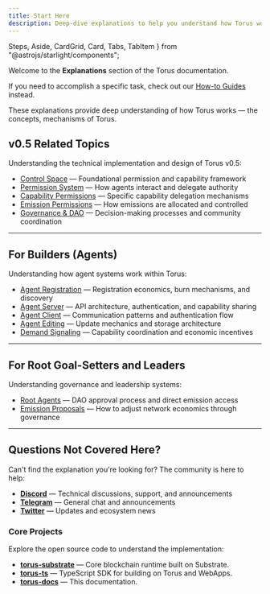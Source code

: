 ```yaml
---
title: Start Here
description: Deep-dive explanations to help you understand how Torus works under the hood.
---
```

  Steps,
  Aside,
  CardGrid,
  Card,
  Tabs,
  TabItem
} from "@astrojs/starlight/components";

Welcome to the **Explanations** section of the Torus documentation.

If you need to accomplish a specific task, check out our [How-to Guides](https://docs.torus.network/how-to-guides/start-here/) instead.   

These explanations provide deep understanding of how Torus works — the concepts, mechanisms of Torus.   

## v0.5 Related Topics

Understanding the technical implementation and design of Torus v0.5:

- [Control Space](https://docs.torus.network/explanations/v05/control-space/) — Foundational permission and capability framework
- [Permission System](https://docs.torus.network/explanations/v05/permissions/) — How agents interact and delegate authority
- [Capability Permissions](https://docs.torus.network/explanations/v05/capability-permissions/) — Specific capability delegation mechanisms
- [Emission Permissions](https://docs.torus.network/explanations/v05/emission-permissions/) — How emissions are allocated and controlled
- [Governance & DAO](https://docs.torus.network/explanations/v05/governance-dao/) — Decision-making processes and community coordination

---

## For Builders (Agents)

Understanding how agent systems work within Torus:

- [Agent Registration](https://docs.torus.network/explanations/builders/agent-registration/) — Registration economics, burn mechanisms, and discovery
- [Agent Server](https://docs.torus.network/explanations/builders/agent-server/) — API architecture, authentication, and capability sharing
- [Agent Client](https://docs.torus.network/explanations/builders/agent-client/) — Communication patterns and authentication flow
- [Agent Editing](https://docs.torus.network/explanations/builders/agent-editing/) — Update mechanics and storage architecture
- [Demand Signaling](https://docs.torus.network/explanations/builders/demand-signaling/) — Capability coordination and economic incentives

---

## For Root Goal-Setters and Leaders

Understanding governance and leadership systems:

- [Root Agents](https://docs.torus.network/explanations/goal-leaders/root-agents/) — DAO approval process and direct emission access
- [Emission Proposals](https://docs.torus.network/explanations/goal-leaders/emission-proposals/) — How to adjust network economics through governance

---


## Questions Not Covered Here?

Can't find the explanation you're looking for? The community is here to help:

- **[Discord](https://discord.gg/torus)** — Technical discussions, support, and announcements
- **[Telegram](https://t.me/torusnetwork)** — General chat and announcements
- **[Twitter](https://x.com/torus_network)** — Updates and ecosystem news

### Core Projects

Explore the open source code to understand the implementation:

- **[torus-substrate](https://github.com/renlabs-dev/torus-substrate)** — Core blockchain runtime built on Substrate.
- **[torus-ts](https://github.com/renlabs-dev/torus-ts)** — TypeScript SDK for building on Torus and WebApps.
- **[torus-docs](https://github.com/renlabs-dev/torus-docs)** — This documentation.